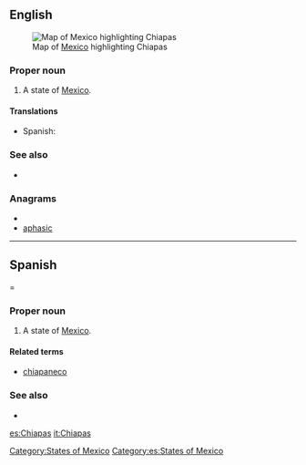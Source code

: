 ==English==
[[File:Mexico map, MX-CHP.svg|thumb|Map of [[Mexico]] highlighting Chiapas]]
===Proper noun===
{{en-proper noun}}

# A state of [[Mexico]].

====Translations====
{{trans-top|state of Mexico}}
*Spanish: {{t+|es|Chiapas|m}}
{{trans-mid}}
{{trans-bottom}}

===See also===
*{{pedialite}}

===Anagrams===
* {{alphagram|aachips}}
* [[aphasic#English|aphasic]]


[[Category:States of Mexico]]

----

==Spanish==

=

===Proper noun===
{{es-proper noun|m}}

# A state of [[Mexico]].

====Related terms====
*[[chiapaneco]]

===See also===
* {{pedialite|lang=es}}

[[Category:es:States of Mexico]]

[[es:Chiapas]]
[[it:Chiapas]]